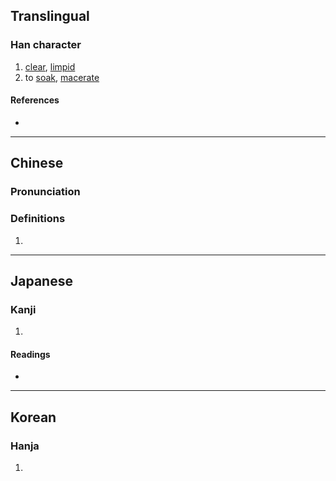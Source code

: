 {{character info/new}}
==Translingual==

===Han character===
{{Han char|rn=85|rad=水|as=11|sn=14|four=|canj=ETLM|ids=⿰氵堇}}

# [[clear]], [[limpid]]
# to [[soak]], [[macerate]]

====References====
* {{Han ref|kx=0645.080|dkj=18115|dj=1054.030|hdz=31713.070|uh=6F0C|ud=28428}}

----

==Chinese==
{{zh-forms}}

===Pronunciation===
{{zh-pron
|m=jǐn
|c=gan2
|mc=y
|oc=y
|ma=
|cat=a,v
}}

===Definitions===
{{zh-hanzi}}

# {{rfdef|zh}}

----

==Japanese==

===Kanji===
{{ja-kanji|grade=|rs=水11}}

# {{rfdef|ja|sort=水11}}

====Readings====
* {{ja-readings|on=[[きん]] (kin), [[こん]] (kon)|kun=[[きよい]] (kiyoi), [[ひたす]] (hitasu)}}

----

==Korean==

===Hanja===
{{ko-hanja|hangeul=근|eumhun=|rv=geun|mr=kŭn|y=kun}}

# {{rfdef|ko|sort=水11}}